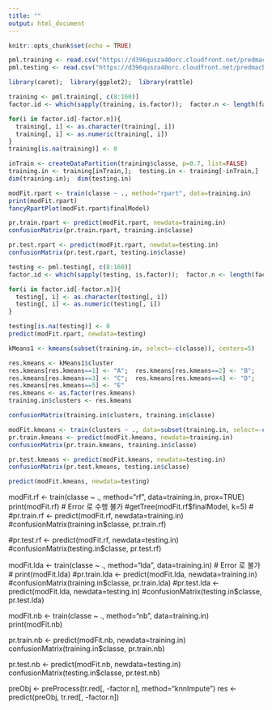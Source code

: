 ```yaml
---
title: ""
output: html_document
---
```


```r
knitr::opts_chunk$set(echo = TRUE)
```

```r
pml.training <- read.csv("https://d396qusza40orc.cloudfront.net/predmachlearn/pml-training.csv", header=TRUE)
pml.testing <- read.csv("https://d396qusza40orc.cloudfront.net/predmachlearn/pml-testing.csv", header=TRUE)
```

```r
library(caret);  library(ggplot2);  library(rattle)

training <- pml.training[, c(8:160)]
factor.id <- which(sapply(training, is.factor));  factor.n <- length(factor.id)

for(i in factor.id[-factor.n]){
  training[, i] <- as.character(training[, i])
  training[, i] <- as.numeric(training[, i])
}
training[is.na(training)] <- 0

inTrain <- createDataPartition(training$classe, p=0.7, list=FALSE)
training.in <- training[inTrain,];  testing.in <- training[-inTrain,]
dim(training.in);  dim(testing.in)
```

```r
modFit.rpart <- train(classe ~ ., method="rpart", data=training.in)
print(modFit.rpart)
fancyRpartPlot(modFit.rpart$finalModel)

pr.train.rpart <- predict(modFit.rpart, newdata=training.in)
confusionMatrix(pr.train.rpart, training.in$classe)

pr.test.rpart <- predict(modFit.rpart, newdata=testing.in)
confusionMatrix(pr.test.rpart, testing.in$classe)
```


```r
testing <- pml.testing[, c(8:160)]
factor.id <- which(sapply(testing, is.factor));  factor.n <- length(factor.id)

for(i in factor.id[-factor.n]){
  testing[, i] <- as.character(testing[, i])
  testing[, i] <- as.numeric(testing[, i])
}

testing[is.na(testing)] <- 0
predict(modFit.rpart, newdata=testing)
```


```r
kMeans1 <- kmeans(subset(training.in, select=-c(classe)), centers=5)

res.kmeans <- kMeans1$cluster
res.kmeans[res.kmeans==1] <- "A";  res.kmeans[res.kmeans==2] <- "B";  
res.kmeans[res.kmeans==3] <- "C";  res.kmeans[res.kmeans==4] <- "D";  
res.kmeans[res.kmeans==5] <- "E"
res.kmeans <- as.factor(res.kmeans)
training.in$clusters <- res.kmeans

confusionMatrix(training.in$clusters, training.in$classe)

modFit.kmeans <- train(clusters ~ ., data=subset(training.in, select=-c(classe)), method="rpart")
pr.train.kmeans <- predict(modFit.kmeans, newdata=training.in)
confusionMatrix(pr.train.kmeans, training.in$classe)

pr.test.kmeans <- predict(modFit.kmeans, newdata=testing.in)
confusionMatrix(pr.test.kmeans, testing.in$classe)

predict(modFit.kmeans, newdata=testing)
```



modFit.rf <- train(classe ~ ., method="rf", data=training.in, prox=TRUE)
print(modFit.rf)
# Error 로 수행 불가
#getTree(modFit.rf$finalModel, k=5)
#
#pr.train.rf <- predict(modFit.rf, newdata=training.in)
#confusionMatrix(training.in$classe, pr.train.rf)

#pr.test.rf <- predict(modFit.rf, newdata=testing.in)
#confusionMatrix(testing.in$classe, pr.test.rf)

modFit.lda <- train(classe ~ ., method="lda", data=training.in)
# Error 로 불가
# print(modFit.lda)
#pr.train.lda <- predict(modFit.lda, newdata=training.in)
#confusionMatrix(training.in$classe, pr.train.lda)
#pr.test.lda <- predict(modFit.lda, newdata=testing.in)
#confusionMatrix(testing.in$classe, pr.test.lda)

modFit.nb <- train(classe ~ ., method="nb", data=training.in)
print(modFit.nb)

pr.train.nb <- predict(modFit.nb, newdata=training.in)
confusionMatrix(training.in$classe, pr.train.nb)

pr.test.nb <- predict(modFit.nb, newdata=testing.in)
confusionMatrix(testing.in$classe, pr.test.nb)

preObj <- preProcess(tr.red[, -factor.n], method="knnImpute")
res <- predict(preObj, tr.red[, -factor.n])

